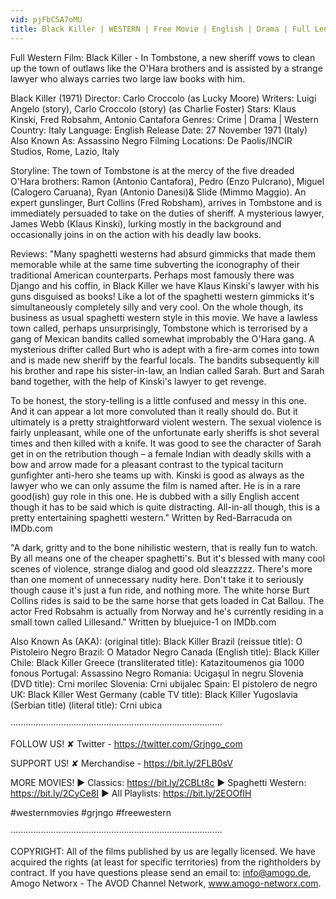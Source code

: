 ```yaml
---
vid: pjFbC5A7oMU
title: Black Killer | WESTERN | Free Movie | English | Drama | Full Length | Full Western Film
---
```


Full Western Film: Black Killer - In Tombstone, a new sheriff vows to clean up the town of outlaws like the O'Hara brothers and is assisted by a strange lawyer who always carries two large law books with him. 

Black Killer (1971)
Director: Carlo Croccolo (as Lucky Moore)
Writers: Luigi Angelo (story), Carlo Croccolo (story) (as Charlie Foster) 
Stars: Klaus Kinski, Fred Robsahm, Antonio Cantafora 
Genres: Crime | Drama | Western 
Country: Italy
Language: English
Release Date: 27 November 1971 (Italy)
Also Known As: Assassino Negro
Filming Locations: De Paolis/INCIR Studios, Rome, Lazio, Italy 

Storyline:
The town of Tombstone is at the mercy of the five dreaded O'Hara brothers: Ramon (Antonio Cantafora), Pedro (Enzo Pulcrano), Miguel (Calogero Caruana), Ryan (Antonio Danesi)& Slide (Mimmo Maggio). An expert gunslinger, Burt Collins (Fred Robsham), arrives in Tombstone and is immediately persuaded to take on the duties of sheriff. A mysterious lawyer, James Webb (Klaus Kinski), lurking mostly in the background and occasionally joins in on the action with his deadly law books.

Reviews:
"Many spaghetti westerns had absurd gimmicks that made them memorable while at the same time subverting the iconography of their traditional American counterparts. Perhaps most famously there was Django and his coffin, in Black Killer we have Klaus Kinski's lawyer with his guns disguised as books! Like a lot of the spaghetti western gimmicks it's simultaneously completely silly and very cool. On the whole though, its business as usual spaghetti western style in this movie. We have a lawless town called, perhaps unsurprisingly, Tombstone which is terrorised by a gang of Mexican bandits called somewhat improbably the O'Hara gang. A mysterious drifter called Burt who is adept with a fire-arm comes into town and is made new sheriff by the fearful locals. The bandits subsequently kill his brother and rape his sister-in-law, an Indian called Sarah. Burt and Sarah band together, with the help of Kinski's lawyer to get revenge.

To be honest, the story-telling is a little confused and messy in this one. And it can appear a lot more convoluted than it really should do. But it ultimately is a pretty straightforward violent western. The sexual violence is fairly unpleasant, while one of the unfortunate early sheriffs is shot several times and then killed with a knife. It was good to see the character of Sarah get in on the retribution though – a female Indian with deadly skills with a bow and arrow made for a pleasant contrast to the typical taciturn gunfighter anti-hero she teams up with. Kinski is good as always as the lawyer who we can only assume the film is named after. He is in a rare good(ish) guy role in this one. He is dubbed with a silly English accent though it has to be said which is quite distracting. All-in-all though, this is a pretty entertaining spaghetti western." Written by Red-Barracuda on IMDb.com

"A dark, gritty and to the bone nihilistic western, that is really fun to watch. By all means one of the cheaper spaghetti's. But it's blessed with many cool scenes of violence, strange dialog and good old sleazzzzz. There's more than one moment of unnecessary nudity here. Don't take it to seriously though cause it's just a fun ride, and nothing more. The white horse Burt Collins rides is said to be the same horse that gets loaded in Cat Ballou. The actor Fred Robsahm is actually from Norway and he's currently residing in a small town called Lillesand." Written by bluejuice-1 on IMDb.com

Also Known As (AKA):
(original title): Black Killer
Brazil (reissue title): O Pistoleiro Negro
Brazil: O Matador Negro
Canada (English title): Black Killer
Chile: Black Killer
Greece (transliterated title): Katazitoumenos gia 1000 fonous
Portugal: Assassino Negro
Romania: Ucigaşul în negru
Slovenia (DVD title): Crni morilec
Slovenia: Crni ubijalec
Spain: El pistolero de negro
UK: Black Killer
West Germany (cable TV title): Black Killer
Yugoslavia (Serbian title) (literal title): Crni ubica

····················································································

FOLLOW US!
✘ Twitter - https://twitter.com/Grjngo_com

SUPPORT US!
✘ Merchandise - https://bit.ly/2FLB0sV

MORE MOVIES! 
► Classics: https://bit.ly/2CBLt8c 
► Spaghetti Western: https://bit.ly/2CyCe8I 
► All Playlists: https://bit.ly/2EOOfIH 

#westernmovies #grjngo #freewestern

····················································································

COPYRIGHT: All of the films published by us are legally licensed. We have acquired the rights (at least for specific territories) from the rightholders by contract. If you have questions please send an email to: info@amogo.de, Amogo Networx - The AVOD Channel Network, www.amogo-networx.com.